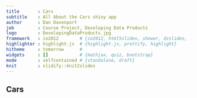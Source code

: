 ```yaml
---
title       : Cars
subtitle    : All About the Cars shiny app
author      : Dan Davenport
job         : Course Project, Developing Data Products
logo        : DevelopingDataProducts.jpg
framework   : io2012        # {io2012, html5slides, shower, dzslides, ...}
highlighter : highlight.js  # {highlight.js, prettify, highlight}
hitheme     : tomorrow      # 
widgets     : []            # {mathjax, quiz, bootstrap}
mode        : selfcontained # {standalone, draft}
knit        : slidify::knit2slides
---
```


## Cars